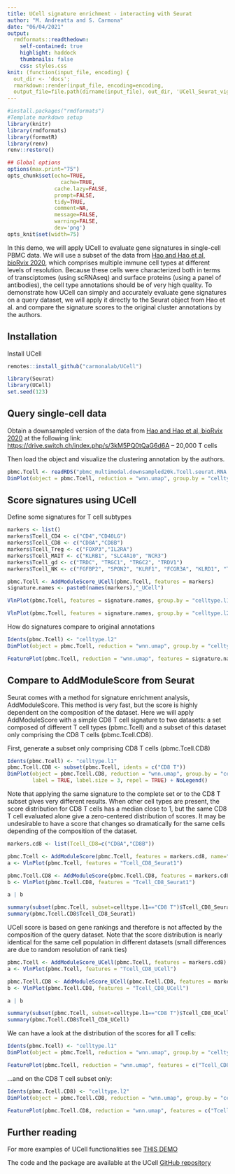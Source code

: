 ```yaml
---
title: UCell signature enrichment - interacting with Seurat
author: "M. Andreatta and S. Carmona"
date: "06/04/2021"
output:
  rmdformats::readthedown:
    self-contained: true
    highlight: haddock
    thumbnails: false
    css: styles.css
knit: (function(input_file, encoding) {
  out_dir <- 'docs';
  rmarkdown::render(input_file, encoding=encoding,
  output_file=file.path(dirname(input_file), out_dir, 'UCell_Seurat_vignette.html'))})
---
```


```r
#install.packages("rmdformats")
#Template markdown setup
library(knitr)
library(rmdformats)
library(formatR)
library(renv)
renv::restore()

## Global options
options(max.print="75")
opts_chunk$set(echo=TRUE,
	             cache=TRUE,
               cache.lazy=FALSE,
               prompt=FALSE,
               tidy=TRUE,
               comment=NA,
               message=FALSE,
               warning=FALSE,
               dev='png')
opts_knit$set(width=75)

```

In this demo, we will apply UCell to evaluate gene signatures in single-cell PBMC data. We will use a subset of the data from [Hao and Hao et al, bioRvix 2020](https://www.biorxiv.org/content/10.1101/2020.10.12.335331v1), which comprises multiple immune cell types at different levels of resolution. Because these cells were characterized both in terms of transciptomes (using scRNAseq) and surface proteins (using a panel of antibodies), the cell type annotations should be of very high quality. To demonstrate how UCell can simply and accurately evaluate gene signatures on a query dataset, we will apply it directly to the Seurat object from Hao et al. and compare the signature scores to the original cluster annotations by the authors.

## Installation

Install UCell
```r
remotes::install_github("carmonalab/UCell")

library(Seurat)
library(UCell)
set.seed(123)
```

## Query single-cell data

Obtain a downsampled version of the data from [Hao and Hao et al, bioRvix 2020](https://www.biorxiv.org/content/10.1101/2020.10.12.335331v1) at the following link: [https://drive.switch.ch/index.php/s/3kM5PQ0tQaG6d6A](pbmc_multimodal.downsampled20k.Tcell.seurat.RNA.rds) -- 20,000 T cells  

Then load the object and visualize the clustering annotation by the authors.
```r
pbmc.Tcell <- readRDS("pbmc_multimodal.downsampled20k.Tcell.seurat.RNA.rds")
DimPlot(object = pbmc.Tcell, reduction = "wnn.umap", group.by = "celltype.l2", label = TRUE, label.size = 3, repel = TRUE)
```

## Score signatures using UCell

Define some signatures for T cell subtypes
```r
markers <- list()
markers$Tcell_CD4 <- c("CD4","CD40LG")
markers$Tcell_CD8 <- c("CD8A","CD8B")
markers$Tcell_Treg <- c("FOXP3","IL2RA")
markers$Tcell_MAIT <- c("KLRB1", "SLC4A10", "NCR3")
markers$Tcell_gd <- c("TRDC", "TRGC1", "TRGC2", "TRDV1")
markers$Tcell_NK <- c("FGFBP2", "SPON2", "KLRF1", "FCGR3A", "KLRD1", "TRDC")
```

```r
pbmc.Tcell <- AddModuleScore_UCell(pbmc.Tcell, features = markers)
signature.names <- paste0(names(markers),"_UCell")

VlnPlot(pbmc.Tcell, features = signature.names, group.by = "celltype.l1")
```

```r
VlnPlot(pbmc.Tcell, features = signature.names, group.by = "celltype.l2")
```

How do signatures compare to original annotations
```r
Idents(pbmc.Tcell) <- "celltype.l2"
DimPlot(object = pbmc.Tcell, reduction = "wnn.umap", group.by = "celltype.l2", label.size = 3, repel = TRUE, label = T)
```

```r
FeaturePlot(pbmc.Tcell, reduction = "wnn.umap", features = signature.names, ncol=3, order=T)
```

## Compare to AddModuleScore from Seurat

Seurat comes with a method for signature enrichment analysis, AddModuleScore. This method is very fast, but the score is highly dependent on the composition of the dataset. 
Here we will apply AddModuleScore with a simple CD8 T cell signature to two datasets: a set composed of different T cell types (pbmc.Tcell) and a subset of this dataset only comprising the CD8 T cells (pbmc.Tcell.CD8). 

First, generate a subset only comprising CD8 T cells (pbmc.Tcell.CD8)
```r
Idents(pbmc.Tcell) <- "celltype.l1"
pbmc.Tcell.CD8 <- subset(pbmc.Tcell, idents = c("CD8 T"))
DimPlot(object = pbmc.Tcell.CD8, reduction = "wnn.umap", group.by = "celltype.l2", 
        label = TRUE, label.size = 3, repel = TRUE) + NoLegend()
```

Note that applying the same signature to the complete set or to the CD8 T subset gives very different results. When other cell types are present, the score distribution for CD8 T cells has a median close to 1, but the same CD8 T cell evaluated alone give a zero-centered distribution of scores. It may be undesirable to have a score that changes so dramatically for the same cells depending of the composition of the dataset.
```r
markers.cd8 <- list(Tcell_CD8=c("CD8A","CD8B"))

pbmc.Tcell <- AddModuleScore(pbmc.Tcell, features = markers.cd8, name="Tcell_CD8_Seurat")
a <- VlnPlot(pbmc.Tcell, features = "Tcell_CD8_Seurat1")

pbmc.Tcell.CD8 <- AddModuleScore(pbmc.Tcell.CD8, features = markers.cd8, name="Tcell_CD8_Seurat")
b <- VlnPlot(pbmc.Tcell.CD8, features = "Tcell_CD8_Seurat1")

a | b

summary(subset(pbmc.Tcell, subset=celltype.l1=="CD8 T")$Tcell_CD8_Seurat1)
summary(pbmc.Tcell.CD8$Tcell_CD8_Seurat1)
```

UCell score is based on gene rankings and therefore is not affected by the composition of the query dataset. Note that the score distribution is nearly identical for the same cell population in different datasets (small differences are due to random resolution of rank ties)
```r
pbmc.Tcell <- AddModuleScore_UCell(pbmc.Tcell, features = markers.cd8)
a <- VlnPlot(pbmc.Tcell, features = "Tcell_CD8_UCell")

pbmc.Tcell.CD8 <- AddModuleScore_UCell(pbmc.Tcell.CD8, features = markers.cd8)
b <- VlnPlot(pbmc.Tcell.CD8, features = "Tcell_CD8_UCell")

a | b

summary(subset(pbmc.Tcell, subset=celltype.l1=="CD8 T")$Tcell_CD8_UCell)
summary(pbmc.Tcell.CD8$Tcell_CD8_UCell)
```

We can have a look at the distribution of the scores for all T cells:
```r
Idents(pbmc.Tcell) <- "celltype.l1"
DimPlot(object = pbmc.Tcell, reduction = "wnn.umap", group.by = "celltype.l2", label = TRUE, label.size = 3, repel = TRUE)
```

```r
FeaturePlot(pbmc.Tcell, reduction = "wnn.umap", features = c("Tcell_CD8_UCell","Tcell_CD8_Seurat1") , ncol=2, order=T)
```

...and on the CD8 T cell subset only:
```r
Idents(pbmc.Tcell.CD8) <- "celltype.l2"
DimPlot(object = pbmc.Tcell.CD8, reduction = "wnn.umap", group.by = "celltype.l2", label = TRUE, label.size = 3, repel = TRUE) + NoLegend()
```

```r
FeaturePlot(pbmc.Tcell.CD8, reduction = "wnn.umap", features = c("Tcell_CD8_UCell","Tcell_CD8_Seurat1") , ncol=2, order=T)
```

## Further reading

For more examples of UCell functionalities see [THIS DEMO](https://carmonalab.github.io/UCell/UCell_matrix_vignette.html)

The code and the package are available at the UCell [GitHub repository](https://github.com/carmonalab/UCell)









